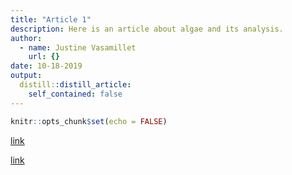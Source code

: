 ```yaml
---
title: "Article 1"
description: Here is an article about algae and its analysis.
author:
  - name: Justine Vasamillet
    url: {}
date: 10-18-2019
output:
  distill::distill_article:
    self_contained: false
---
```


```r
knitr::opts_chunk$set(echo = FALSE)
```

[link](http://localhost:8787/file_show?path=%2Fmedia%2Fsf_shared%2Fprojects%2FJustine-Vasamillet-blog%2Farticle+1.pdf)

[link](http://localhost:8787/file_show?path=%2Fmedia%2Fsf_shared%2Fprojects%2FJustine-Vasamillet-blog%2Farticle+1+analyse.pdf)

